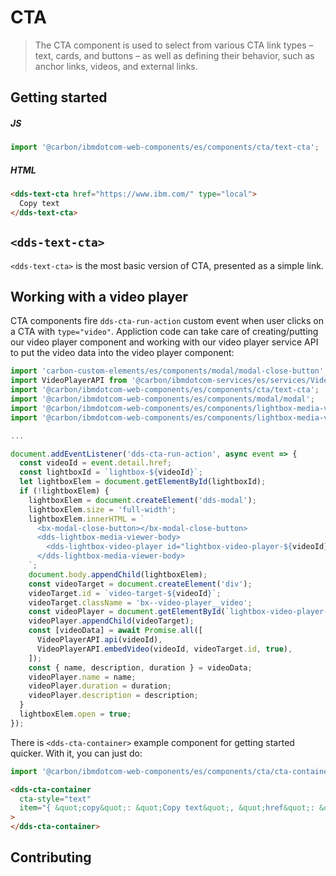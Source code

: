 
# CTA

> The CTA component is used to select from various CTA link types – text, cards,
> and buttons – as well as defining their behavior, such as anchor links,
> videos, and external links.

<Preview withToolbar>
  <Story id="components-cta--default" height="120px" />
</Preview>

## Getting started

##### JS

```javascript
import '@carbon/ibmdotcom-web-components/es/components/cta/text-cta';
```

##### HTML

```html
<dds-text-cta href="https://www.ibm.com/" type="local">
  Copy text
</dds-text-cta>
```

## `<dds-text-cta>`

`<dds-text-cta>` is the most basic version of CTA, presented as a simple link.

<Props of="dds-text-cta" />

## Working with a video player

CTA components fire `dds-cta-run-action` custom event when user clicks on a CTA with `type="video"`.
Appliction code can take care of creating/putting our video player component and working with our video player service API to put the video data into the video player component:

```javascript
import 'carbon-custom-elements/es/components/modal/modal-close-button';
import VideoPlayerAPI from '@carbon/ibmdotcom-services/es/services/VideoPlayer/VideoPlayer';
import '@carbon/ibmdotcom-web-components/es/components/cta/text-cta';
import '@carbon/ibmdotcom-web-components/es/components/modal/modal';
import '@carbon/ibmdotcom-web-components/es/components/lightbox-media-viewer/lightbox-media-viewer-body';
import '@carbon/ibmdotcom-web-components/es/components/lightbox-media-viewer/lightbox-video-player';

...

document.addEventListener('dds-cta-run-action', async event => {
  const videoId = event.detail.href;
  const lightboxId = `lightbox-${videoId}`;
  let lightboxElem = document.getElementById(lightboxId);
  if (!lightboxElem) {
    lightboxElem = document.createElement('dds-modal');
    lightboxElem.size = 'full-width';
    lightboxElem.innerHTML = `
      <bx-modal-close-button></bx-modal-close-button>
      <dds-lightbox-media-viewer-body>
        <dds-lightbox-video-player id="lightbox-video-player-${videoId}"></dds-lightbox-video-player>
      </dds-lightbox-media-viewer-body>
    `;
    document.body.appendChild(lightboxElem);
    const videoTarget = document.createElement('div');
    videoTarget.id = `video-target-${videoId}`;
    videoTarget.className = 'bx--video-player__video';
    const videoPlayer = document.getElementById(`lightbox-video-player-${videoId}`);
    videoPlayer.appendChild(videoTarget);
    const [videoData] = await Promise.all([
      VideoPlayerAPI.api(videoId),
      VideoPlayerAPI.embedVideo(videoId, videoTarget.id, true),
    ]);
    const { name, description, duration } = videoData;
    videoPlayer.name = name;
    videoPlayer.duration = duration;
    videoPlayer.description = description;
  }
  lightboxElem.open = true;
});
```

There is `<dds-cta-container>` example component for getting started quicker. With it, you can just do:

```javascript
import '@carbon/ibmdotcom-web-components/es/components/cta/cta-container';
```

```html
<dds-cta-container
  cta-style="text"
  item="{ &quot;copy&quot;: &quot;Copy text&quot;, &quot;href&quot;: &quot;0_uka1msg4&quot;, &quot;type&quot;: &quot;video&quot; }"
>
</dds-cta-container>
```

## Contributing

<Description markdown={contributing} />

